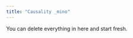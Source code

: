 ```yaml
---
title: "Causality _mino"
---
```


::: callout-note
You can delete everything in here and start fresh.
:::